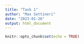 ```yaml
---
title: "Task 1"
author: "Max Settineri"
date: "2023-01-26"
output: html_document
---
```


```r
knitr::opts_chunk$set(echo = TRUE)
```

